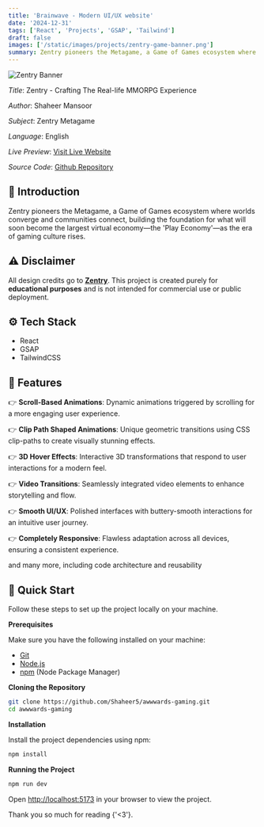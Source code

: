 ```yaml
---
title: 'Brainwave - Modern UI/UX website'
date: '2024-12-31'
tags: ['React', 'Projects', 'GSAP', 'Tailwind']
draft: false
images: ['/static/images/projects/zentry-game-banner.png']
summary: Zentry pioneers the Metagame, a Game of Games ecosystem where worlds converge and communities connect, building the foundation for what will soon become the largest...
---
```


![Zentry Banner](/static/images/projects/zentry-game-banner.png)

_Title_: Zentry - Crafting The Real-life MMORPG Experience

_Author_: Shaheer Mansoor

_Subject_: Zentry Metagame

_Language_: English

_Live Preview_: [Visit Live Website](https://thezentry.vercel.app/)

_Source Code_: [Github Repository](https://github.com/Shaheer5/awwwards-gaming.git)

<TOCInline toc={props.toc} asDisclosure />

## 🤖 Introduction

Zentry pioneers the Metagame, a Game of Games ecosystem where worlds converge and communities connect, building the foundation for what will soon become the largest virtual economy—the 'Play Economy'—as the era of gaming culture rises.

## ⚠️ Disclaimer

All design credits go to **[Zentry](https://zentry.com/)**. This project is created purely for **educational purposes** and is not intended for commercial use or public deployment.

## ⚙️ Tech Stack

- React
- GSAP
- TailwindCSS

## 🔋 Features

👉 **Scroll-Based Animations**: Dynamic animations triggered by scrolling for a more engaging user experience.

👉 **Clip Path Shaped Animations**: Unique geometric transitions using CSS clip-paths to create visually stunning effects.

👉 **3D Hover Effects**: Interactive 3D transformations that respond to user interactions for a modern feel.

👉 **Video Transitions**: Seamlessly integrated video elements to enhance storytelling and flow.

👉 **Smooth UI/UX**: Polished interfaces with buttery-smooth interactions for an intuitive user journey.

👉 **Completely Responsive**: Flawless adaptation across all devices, ensuring a consistent experience.

and many more, including code architecture and reusability

## 🤸 Quick Start

Follow these steps to set up the project locally on your machine.

**Prerequisites**

Make sure you have the following installed on your machine:

- [Git](https://git-scm.com/)
- [Node.js](https://nodejs.org/en)
- [npm](https://www.npmjs.com/) (Node Package Manager)

**Cloning the Repository**

```bash
git clone https://github.com/Shaheer5/awwwards-gaming.git
cd awwwards-gaming
```

**Installation**

Install the project dependencies using npm:

```bash
npm install
```

**Running the Project**

```bash
npm run dev
```

Open [http://localhost:5173](http://localhost:5173) in your browser to view the project.

Thank you so much for reading {'<3'}.

